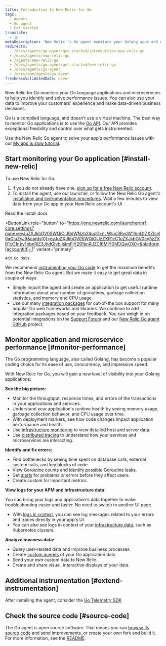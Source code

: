 ```yaml
---
title: Introduction to New Relic for Go
tags:
  - Agents
  - Go agent
  - Get started
translate:
  - jp
metaDescription: 'New Relic''s Go agent monitors your Golang apps and microservices, and helps you identify and solve performance issues.'
redirects:
  - /docs/agents/go-agent/get-started/introduction-new-relic-go
  - /docs/agents/new-relic-go
  - /agents/new-relic-go
  - /docs/agents/go-agent/get-started/new-relic-go
  - /docs/agents/go-agent
  - /docs/apm/agents/go-agent
freshnessValidatedDate: never
---
```


New Relic for Go monitors your Go language applications and microservices to help you identify and solve performance issues. You can also use your data to improve your customers' experience and make data-driven business decisions.

Go is a compiled language, and doesn’t use a virtual machine. The best way to monitor Go applications is to use the [Go API](/docs/agents/go-agent/api-guides/guide-using-go-agent-api). Our API provides exceptional flexibility and control over what gets instrumented.

Use the New Relic Go agent to solve your app's performance issues with our [My app is slow tutorial](/docs/journey-app-slow/root-causes/). 

## Start monitoring your Go application [#install-new-relic]

To use New Relic for Go:

1. If you do not already have one, [sign up for a free New Relic account](https://newrelic.com/signup).
2. To install the agent, use our launcher, or follow the New Relic Go agent's [installation and instrumentation procedures](/docs/agents/go-agent/get-started/get-new-relic-go). Wait a few minutes to view data from your Go app in your New Relic account's UI.

<ButtonGroup>
  <ButtonLink
    role="button"
    to="/docs/agents/go-agent/installation/install-new-relic-go"
    variant="normal"
  >
    Read the install docs
  </ButtonLink>

  <ButtonLink
    role="button"
    to="https://one.newrelic.com/launcher/nr1-core.settings?pane=eyJuZXJkbGV0SWQiOiJ0dWNzb24ucGxnLWluc3RydW1lbnQtZXZlcnl0aGluZyJ9&cards[0]=eyJuZXJkbGV0SWQiOiJzZXR1cC1uZXJkbGV0cy5zZXR1cC1nby1pbnRlZ3JhdGlvbiIsImFjY291bnRJZCI6MjY0MDQwOX0=&platform[accountId]=1"
    variant="primary"
  >
    Add Go data
  </ButtonLink>
</ButtonGroup>

We recommend [instrumenting your Go code](/docs/apm/agents/go-agent/instrumentation/instrument-go-transactions) to get the maximum benefits from the New Relic Go agent. But we make it easy to get great data in couple of ways:

* Simply import the agent and create an application to get useful runtime information about your number of goroutines, garbage collection statistics, and memory and CPU usage.
* Use our many [integration packages](/docs/agents/go-agent/get-started/go-agent-compatibility-requirements#frameworks) for out-of-the box support for many popular Go web frameworks and libraries. We continue to add integration packages based on your feedback. You can weigh in on potential integrations on the [Support Forum](https://discuss.newrelic.com/tags/goagent) and our [New Relic Go agent GitHub](https://github.com/newrelic/go-agent/issues) project.


## Monitor application and microservice performance [#monitor-performance]

The Go programming language, also called Golang, has become a popular coding choice for its ease of use, concurrency, and impressive speed.

With New Relic for Go, you will gain a new level of visibility into your Golang applications:

<DNT>**See the big picture:**</DNT>

* Monitor the throughput, response times, and errors of the transactions in your applications and services.
* Understand your application's runtime health by seeing memory usage, garbage collection behavior, and CPU usage over time.
* With deployment markers, see how code changes impact application performance and health.
* Use [infrastructure monitoring](/docs/infrastructure/new-relic-infrastructure/getting-started/introduction-new-relic-infrastructure) to view detailed host and server data.
* Use [distributed tracing](/docs/apm/distributed-tracing/getting-started/introduction-distributed-tracing) to understand how your services and microservices are interacting.

<DNT>**Identify and fix errors:**</DNT>

* Find bottlenecks by seeing time spent on database calls, external system calls, and key blocks of code.
* View Goroutine counts and identify possible Goroutine leaks.
* Get [alerts](/docs/alerts/alert-policies/understanding-alert-policies/alerting-new-relic) for problems or errors before they affect users.
* Create custom <InlinePopover type="dashboards" /> for important metrics.

<DNT>**View logs for your APM and infrastructure data:**</DNT>

You can bring your logs and application's data together to make troubleshooting easier and faster. No need to switch to another UI page.

* With [logs in context](/docs/logs/logs-context/configure-logs-context-go/), you can see log messages related to your errors and traces directly in your app's UI.
* You can also see logs in context of your [infrastructure data](/docs/logs/forward-logs/forward-your-logs-using-infrastructure-agent/), such as Kubernetes clusters.

<DNT>**Analyze business data:**</DNT>

* Query user-related data and improve business processes.
* Create [custom queries](https://learn.newrelic.com/live-webinar-introduction-to-the-new-relic-telemetry-data-platform) of your Go application data.
* Send your own custom data to New Relic.
* Create and share visual, interactive displays of your data.

## Additional instrumentation [#extend-instrumentation]

After installing the agent, consider the [Go Telemetry SDK](/docs/data-ingest-apis/get-data-new-relic/new-relic-sdks/telemetry-sdks-send-custom-telemetry-data-new-relic)

## Check the source code [#source-code]

The Go agent is open source software. That means you can [browse its source code](https://github.com/newrelic/go-agent) and send improvements, or create your own fork and build it. For more information, see the [README](https://github.com/newrelic/go-agent/blob/master/README.md).
